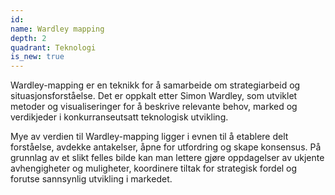 ```yaml
---
id:
name: Wardley mapping
depth: 2
quadrant: Teknologi
is_new: true
---
```


Wardley-mapping er en teknikk for å samarbeide om strategiarbeid og situasjonsforståelse.
Det er oppkalt etter Simon Wardley, som utviklet metoder og visualiseringer for å beskrive
relevante behov, marked og verdikjeder i konkurranseutsatt teknologisk utvikling.

Mye av verdien til Wardley-mapping ligger i evnen til å etablere delt forståelse, avdekke antakelser,
åpne for utfordring og skape konsensus. På grunnlag av et slikt felles bilde kan man lettere gjøre 
oppdagelser av ukjente avhengigheter og muligheter, koordinere tiltak for strategisk fordel og 
forutse sannsynlig utvikling i markedet.